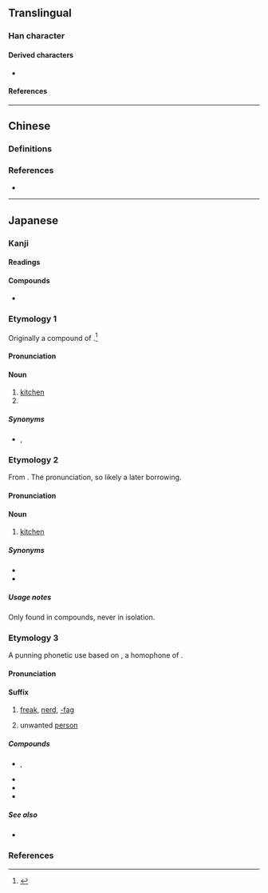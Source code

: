{{also|廚}}
{{character info}}
==Translingual==

===Han character===
{{Han char|rn=27|rad=厂|as=10|sn=12|four=|canj=MMTI|ids=⿸厂𭔰}}

====Derived characters====
* {{l|mul|[[𠾇]], [[㡡]], [[𭞭]], [[𪷏]], [[橱]], [[蟵]], [[𮖳]], [[蹰]], [[𡐷]], [[𧒉]]}}

====References====
{{Han ref|kx=0162.371|dkj=03005|dj=0370.160|hdz=10075.240|uh=53A8}}

----

==Chinese==

===Definitions===
{{zh-see|廚|sv}}

===References===
* {{R:twedu|A01227-001}}

----

==Japanese==

===Kanji===
{{ja-kanji|grade=8|rs=厂10}}

====Readings====
{{ja-readings
|goon=じゅう<ぢゆう, ず<づ
|kanon=ちゅう<ちゆう
|kun=くりや-
}}

====Compounds====
* {{ja-r|厨%子|ず%し}}

===Etymology 1===
{{ja-kanjitab|yomi=k|くりや}}

Originally a compound of {{compound|ja|sort=くりや|涅|tr1=kuri|t1=[[black]]; [[dark]]-[[color|colored]]|pos1=cognate with {{m|ja|黒|tr=kuro||black}}; in reference to the darkening of the walls from soot from cooking fires|屋|tr2=ya|t2=[[house]]; [[shed]]}}.<ref name="KDJ">{{R:Kokugo Dai Jiten}}</ref>

====Pronunciation====
{{ja-pron|yomi=k|くりや|acc=0|acc_ref=DJR}}

====Noun====
{{ja-noun|くりや}}

# [[kitchen]]
# {{abbreviation of|ja|厨人||[[chef]]|sort=くりや|tr=kuriyabito}}

=====Synonyms=====
* {{sense|kitchen}} {{ja-r|台%所|たい%どころ}}, {{ja-r|台%所|たい%どこ}}

===Etymology 2===
{{ja-kanjitab|yomi=o|ちゅう}}

From {{der|ja|ltc|sort=ちゆう|-}} {{ltc-l|廚}}. The ''{{ll|ja|漢音|kan'on}}'' pronunciation, so likely a later borrowing.

====Pronunciation====
{{ja-pron|yomi=kanon|ちゅう}}

====Noun====
{{ja-noun|ちゅう}}

# [[kitchen]]

=====Synonyms=====
* {{ja-r|庖%厨|ほう%ちゅう}}
* {{ja-r|厨%房|ちゅう%ぼう}}

=====Usage notes=====
Only found in compounds, never in isolation.

===Etymology 3===
{{ja-kanjitab|yomi=o|ちゅう}}

A punning phonetic use based on {{m|ja|中坊|tr=chūbō||middle school student, noob|pos=derogatory}}, a homophone of {{m|ja|厨房|tr=chūbō||kitchen}}.

====Pronunciation====
{{ja-pron|yomi=kanon|ちゅう}}

====Suffix====
{{ja-pos|suffix|ちゅう}}

# {{lb|ja|internet slang}} [[freak]], [[nerd]], [[-fag]]
#: {{ja-usex|ニコ'''厨'''|ニコ-'''ちゅう'''|{{w|Niconico}} addict}}
# {{lb|ja|internet slang}} unwanted [[person]]

=====Compounds=====
* {{ja-r|厨%房|ちゅう%ぼう|rom=-}}, {{ja-r|厨%坊|ちゅう%ぼう|[[Internet]] [[troll]]}}
* {{ja-r|硬%派%厨|こう%は%ちゅう|Internet [[tough guy]]}}
* {{ja-r|切%断%厨|せつ%だん%ちゅう|[[ragequitter]]}}
* {{ja-r|特%定%厨|とく%てい%ちゅう}}

=====See also=====
* {{ja-r|廃|はい}}

===References===
<references/>